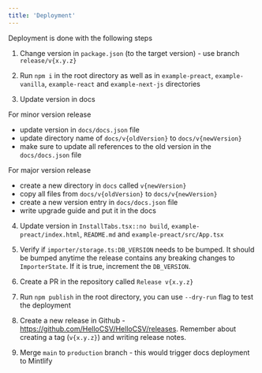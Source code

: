 ```yaml
---
title: 'Deployment'
---
```


Deployment is done with the following steps

1. Change version in `package.json` (to the target version) - use branch `release/v{x.y.z}`

2. Run `npm i` in the root directory as well as in `example-preact`, `example-vanilla`, `example-react` and `example-next-js` directories

3. Update version in docs

For minor version release

- update version in `docs/docs.json` file
- update directory name of `docs/v{oldVersion}` to `docs/v{newVersion}`
- make sure to update all references to the old version in the `docs/docs.json` file

For major version release

- create a new directory in `docs` called `v{newVersion}`
- copy all files from `docs/v{oldVersion}` to `docs/v{newVersion}`
- create a new version entry in `docs/docs.json` file
- write upgrade guide and put it in the docs

4. Update version in `InstallTabs.tsx::no build`, `example-preact/index.html`, `README.md` and `example-preact/src/App.tsx`

5. Verify if `importer/storage.ts:DB_VERSION` needs to be bumped. It should be bumped anytime the release contains any breaking changes to `ImporterState`. If it is true, increment the `DB_VERSION`.

6. Create a PR in the repository called `Release v{x.y.z}`

7. Run `npm publish` in the root directory, you can use `--dry-run` flag to test the deployment

8. Create a new release in Github - https://github.com/HelloCSV/HelloCSV/releases. Remember about creating a tag (`v{x.y.z}`) and writing release notes.

9. Merge `main` to `production` branch - this would trigger docs deployment to Mintlify
